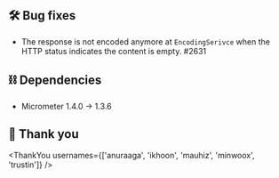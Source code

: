 ## 🛠️ Bug fixes

- The response is not encoded anymore at `EncodingSerivce` when the HTTP status indicates the content is empty. #2631

## ⛓ Dependencies

- Micrometer 1.4.0 -> 1.3.6

## 🙇 Thank you

<ThankYou usernames={['anuraaga', 'ikhoon', 'mauhiz', 'minwoox', 'trustin']} />
